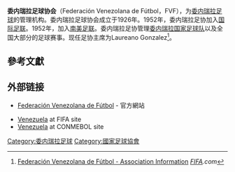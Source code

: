 '''委内瑞拉足球协会'''（Federación Venezolana de Fútbol，FVF），为[[委内瑞拉|委内瑞拉]][[足球|足球]]的管理机构。委内瑞拉足球协会成立于1926年。1952年，委内瑞拉足协加入[[国际足联|国际足联]]。1952年，加入[[南美足联|南美足联]]。委内瑞拉足协管理[[委内瑞拉国家足球队|委内瑞拉国家足球队]]以及全国大部分的足球赛事。现任足协主席为Laureano Gonzalez<ref>[http://www.fifa.com/associations/association=ven/about.html Federación Venezolana de Fútbol - Association Information] {{Wayback|url=http://www.fifa.com/associations/association=ven/about.html |date=20170110103602 }} ''[[FIFA|FIFA]].com''</ref>。

== 參考文獻 ==
{{Reflist}}

== 外部链接 ==
* {{es icon}} [http://www.federacionvenezolanadefutbol.org/ Federación Venezolana de Fútbol]{{Wayback|url=http://www.federacionvenezolanadefutbol.org/ |date=20190904213415 }} - 官方網站
* [http://www.fifa.com/associations/association=ven/index.html Venezuela]{{Wayback|url=http://www.fifa.com/associations/association=ven/index.html |date=20130424201342 }} at FIFA site
* [http://www.conmebol.com/conmebol/activeCountry.html?x=10 Venezuela]{{Wayback|url=http://www.conmebol.com/conmebol/activeCountry.html?x=10 |date=20110121005842 }} at CONMEBOL site {{en icon}}

{{南美足联成员}}
[[Category:委内瑞拉足球|Category:委内瑞拉足球]]
[[Category:國家足球協會|Category:國家足球協會]]